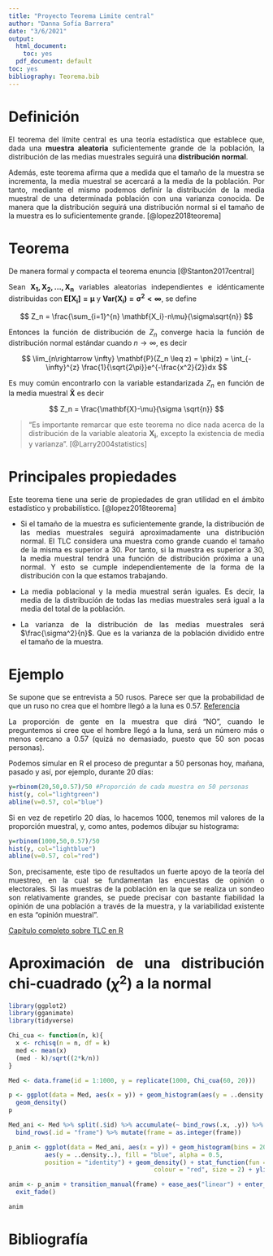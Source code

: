 ```yaml
---
title: "Proyecto Teorema Limite central"
author: "Danna Sofía Barrera"
date: "3/6/2021"
output:
  html_document: 
    toc: yes
  pdf_document: default
toc: yes
bibliography: Teorema.bib
---
```


\pagebreak

<div style="text-align: justify">

# Definición

El teorema del límite central es una teoría estadística que establece que, dada una **muestra aleatoria** suficientemente grande de la población, la distribución de las medias muestrales seguirá una **distribución normal**.

Además, este teorema afirma que a medida que el tamaño de la muestra se incrementa, la media muestral se acercará a la media de la población. Por tanto, mediante el mismo podemos definir la distribución de la media muestral de una determinada población con una varianza conocida. De manera que la distribución seguirá una distribución normal si el tamaño de la muestra es lo suficientemente grande. [@lopez2018teorema]

# Teorema 

De manera formal y compacta el teorema enuncia [@Stanton2017central]

Sean $\mathbf{X_1, X_2, ..., X_n}$ variables aleatorias independientes e idénticamente distribuidas con $\mathbf{E[X_i]=\mu}$ y $\mathbf{Var(X_i)=\sigma^2 < \infty}$, se define

$$
Z_n = \frac{\sum_{i=1}^{n} \mathbf{X_i}-n\mu}{\sigma\sqrt{n}}
$$

Entonces la función de distribución de $Z_n$ converge hacia la función de distribución normal estándar cuando $n \rightarrow \infty$, es decir

$$
\lim_{n\rightarrow \infty} \mathbf{P}(Z_n \leq z) = \phi(z) = \int_{-\infty}^{z} \frac{1}{\sqrt{2\pi}}e^{-\frac{x^2}{2}}dx
$$

Es muy común encontrarlo con la variable estandarizada $Z_n$ en función de la media muestral $\mathbf{\bar X}$ es decir

$$
Z_n = \frac{\mathbf{X}-\mu}{\sigma \sqrt{n}}
$$

>"Es importante remarcar que este teorema no dice nada acerca de la distribución de la variable aleatoria $\mathbf{X_i}$, excepto la existencia de media y varianza". [@Larry2004statistics]

# Principales propiedades

Este teorema tiene una serie de propiedades de gran utilidad en el ámbito estadístico y probabilístico. [@lopez2018teorema] 

- Si el tamaño de la muestra es suficientemente grande, la distribución de las medias muestrales seguirá aproximadamente una distribución normal. El TLC considera una muestra como grande cuando el tamaño de la misma es superior a 30. Por tanto, si la muestra es superior a 30, la media muestral tendrá una función de distribución próxima a una normal. Y esto se cumple independientemente de la forma de la distribución con la que estamos trabajando.

- La media poblacional y la media muestral serán iguales. Es decir, la media de la distribución de todas las medias muestrales será igual a la media del total de la población.

- La varianza de la distribución de las medias muestrales será $\frac{\sigma^2}{n}$. Que es la varianza de la población dividido entre el tamaño de la muestra.

# Ejemplo

Se supone que se entrevista a 50 rusos. Parece ser que la probabilidad de que un ruso no crea que el hombre llegó a la luna es 0.57. [Referencia](https://www.yucatan.com.mx/imagen/los-rusos-no-creen-que-el-hombre-llego-a-la-luna)

La proporción de gente en la muestra que dirá “NO”, cuando le preguntemos si cree que el hombre llegó a la luna, será un número más o menos cercano a 0.57 (quizá no demasiado, puesto que 50 son pocas personas).

Podemos simular en R el proceso de preguntar a 50 personas hoy, mañana, pasado y así, por ejemplo, durante 20 días:

```r
y=rbinom(20,50,0.57)/50 #Proporción de cada muestra en 50 personas
hist(y, col="lightgreen")
abline(v=0.57, col="blue")
```

Si en vez de repetirlo 20 días, lo hacemos 1000, tenemos mil valores de la proporción muestral, y, como antes, podemos dibujar su histograma:

```r
y=rbinom(1000,50,0.57)/50
hist(y, col="lightblue")
abline(v=0.57, col="red") 
```

Son, precisamente, este tipo de resultados un fuerte apoyo de la teoría del muestreo, en la cual se fundamentan las encuestas de opinión o electorales. Si las muestras de la población en la que se realiza un sondeo son relativamente grandes, se puede precisar con bastante fiabilidad la opinión de una población a través de la muestra, y la variabilidad existente en esta “opinión muestral”.

[Capítulo completo sobre TLC en R](https://bookdown.org/aquintela/EBE/el-teorema-central-del-limite.html)

# Aproximación de una distribución chi-cuadrado ($\chi^2$) a la normal

```r
library(ggplot2)
library(gganimate)
library(tidyverse)
```


```r
Chi_cua <- function(n, k){
  x <- rchisq(n = n, df = k)
  med <- mean(x)
  (med - k)/sqrt((2*k/n))
}

Med <- data.frame(id = 1:1000, y = replicate(1000, Chi_cua(60, 20)))

p <- ggplot(data = Med, aes(x = y)) + geom_histogram(aes(y = ..density..)) +
  geom_density()
p

Med_ani <- Med %>% split(.$id) %>% accumulate(~ bind_rows(.x, .y)) %>% 
  bind_rows(.id = "frame") %>% mutate(frame = as.integer(frame))

p_anim <- ggplot(data = Med_ani, aes(x = y)) + geom_histogram(bins = 20, 
          aes(y = ..density..), fill = "blue", alpha = 0.5, 
          position = "identity") + geom_density() + stat_function(fun = dnorm, 
                                        colour = "red", size = 2) + ylim(0,0.75)

anim <- p_anim + transition_manual(frame) + ease_aes("linear") + enter_fade() +
  exit_fade()

anim
```

# Bibliografía

<div/>
